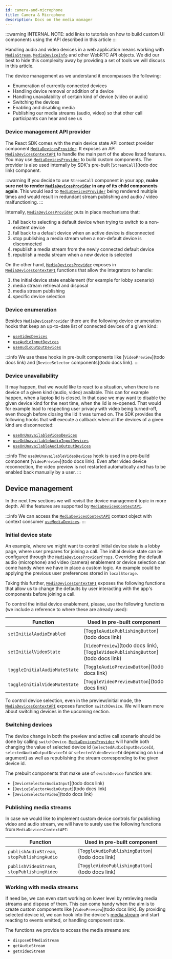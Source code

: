 ```yaml
---
id: camera-and-microphone
title: Camera & Microphone
description: Docs on the media manager
---
```

:::warning
INTERNAL NOTE: add links to tutorials on how to build custom UI components using the API described in this article
:::

Handling audio and video devices in a web application means working with [`MediaStream`](https://developer.mozilla.org/en-US/docs/Web/API/MediaStream), [`MediaDeviceInfo`](https://developer.mozilla.org/en-US/docs/Web/API/MediaDeviceInfo) and other WebRTC API objects. We did our best to hide this complexity away by providing a set of tools we will discuss in this article.

The device management as we understand it encompasses the following:

- Enumeration of currently connected devices
- Handling device removal or addition of a device
- Handling unavailability of certain kind of device (video or audio)
- Switching the devices
- Enabling and disabling media
- Publishing our media streams (audio, video) so that other call participants can hear and see us

### Device management API provider

The React SDK comes with the main device state API context provider component [`MediaDevicesProvider`](../../call-engine/hooks-and-contexts#mediadevicesprovider). It exposes an API [`MediaDevicesContextAPI`](../../call-engine/hooks-and-contexts#mediadevicescontextapi) to handle the main part of the above listed features. You may use [`MediaDevicesProvider`](../../call-engine/hooks-and-contexts/#mediadevicesprovider) to build custom components. The provider is also used internally by SDK's pre-built [`StreamCall`](todo doc link) component.

:::warning
If you decide to use `StreamCall` component in your app, **make sure not to render [`MediaDevicesProvider`](../../call-engine/hooks-and-contexts/#mediadevicesprovider) in any of its child components again**. This would lead to [`MediaDevicesProvider`](../../call-engine/hooks-and-contexts/#mediadevicesprovider) being rendered multiple times and would result in redundant stream publishing and audio / video malfunctioning.
:::

Internally, [`MediaDevicesProvider`](../../call-engine/hooks-and-contexts/#mediadevicesprovider) puts in place mechanisms that:
1. fall back to selecting a default device when trying to switch to a non-existent device
2. fall back to a default device when an active device is disconnected
3. stop publishing a media stream when a non-default device is disconnected
4. republish a media stream from the newly connected default device
5. republish a media stream when a new device is selected

On the other hand, [`MediaDevicesProvider`](../../call-engine/hooks-and-contexts/#mediadevicesprovider) exposes in [`MediaDevicesContextAPI`](../../call-engine/hooks-and-contexts#mediadevicescontextapi) functions that allow the integrators to handle:
1. the initial device state enablement (for example for lobby scenario)
2. media stream retrieval and disposal
3. media stream publishing
4. specific device selection



### Device enumeration
Besides [`MediaDevicesProvider`](../../call-engine/hooks-and-contexts/#mediadevicesprovider) there are the following device enumeration hooks that keep an up-to-date list of connected devices of a given kind:

- [`useVideoDevices`](../../call-engine/hooks-and-contexts#usevideodevices)
- [`useAudioInputDevices`](../../call-engine/hooks-and-contexts#useaudioinputdevices)
- [`useAudioOutputDevices`](../../call-engine/hooks-and-contexts#useaudiooutputdevices)

:::info
We use these hooks in pre-built components like [`VideoPreview`](todo docs link) and [`DeviceSelector` components](todo docs link).
:::

### Device unavailability
It may happen, that we would like to react to a situation, when there is no device of a given kind (audio, video) available. This can for example happen, when a laptop lid is closed. In that case we may want to disable the given device kind for the next time, when the lid is re-opened. That would for example lead to respecting user privacy with video being turned-off, even though before closing the lid it was turned on. The SDK provides the following hooks that will execute a callback when all the devices of a given kind are disconnected:

- [`useOnUnavailableVideoDevices`](../../call-engine/hooks-and-contexts#useonunavailablevideodevices)
- [`useOnUnavailableAudioInputDevices`](../../call-engine/hooks-and-contexts#useonunavailableaudioinputdevices)
- [`useOnUnavailableAudioOutputDevices`](../../call-engine/hooks-and-contexts#useonunavailableaudiooutputdvices)

:::info
The `useOnUnavailableVideoDevices` hook is used in a pre-build component [`VideoPreview`](todo docs link). Even after video device reconnection, the video preview is not restarted automatically and has to be enabled back manually by a user.
:::

## Device management
In the next few  sections we will revisit the device management topic in more depth. All the features are supported by [`MediaDevicesContextAPI`](../../call-engine/hooks-and-contexts#mediadevicescontextapi).

:::info
We can access the [`MediaDevicesContextAPI`](../../call-engine/hooks-and-contexts#mediadevicescontextapi) context object with context consumer [`useMediaDevices`](../../call-engine/hooks-and-contexts#usemediadevices).
:::

### Initial device state
An example, where we might want to control initial device state is a lobby page, where user prepares for joining a call. The initial device state can be configured through the [`MediaDevicesProviderProps`](../../call-engine/hooks-and-contexts/#mediadevicesproviderprops). Overriding the default audio (microphone) and video (camera) enablement or device selection can come handy when we have in place a custom logic. An example could be applying the previous user preferences stored in `localStorage`.

Taking this further, [`MediaDevicesContextAPI`](../../call-engine/hooks-and-contexts#mediadevicescontextapi) exposes the following functions that allow us to change the defaults by user interacting with the app's components before joining a call.

To control the initial device enablement, please, use the following functions (we include a reference to where these are already used):

| Function | Used in pre-built component |
|----------|-----------------------------|
| `setInitialAudioEnabled` | [`ToggleAudioPublishingButton`](todo docs link) |
| `setInitialVideoState` | [`VideoPreview`](todo docs link), [`ToggleVideoPublishingButton`](todo docs link) |
| `toggleInitialAudioMuteState` | [`ToggleAudioPreviewButton`](todo docs link) |
| `toggleInitialVideoMuteState` | [`ToggleVideoPreviewButton`](todo docs link) |


To control device selection, even in the preview/initial mode, the [`MediaDevicesContextAPI`](../../call-engine/hooks-and-contexts#mediadevicescontextapi) exposes function `switchDevice`. We will learn more about switching devices in the upcoming section.

### Switching devices
The device change in both the preview and active call scenario should be done by calling `switchDevice`. [`MediaDevicesProvider`](../../call-engine/hooks-and-contexts/#mediadevicesprovider) will handle both changing the value of selected device id (`selectedAudioInputDeviceId`, `selectedAudioOutputDeviceId` or `selectedVideoDeviceId` depending on `kind` argument) as well as republishing the stream corresponding to the given device id.

The prebuilt components that make use of `switchDevice` function are:
- [`DeviceSelectorAudioInput`](todo docs link)
- [`DeviceSelectorAudioOutput`](todo docs link)
- [`DeviceSelectorVideo`](todo docs link)

### Publishing media streams
In case we would like to implement custom device controls for publishing video and audio stream, we will have to surely use the following functions from `MediaDevicesContextAPI`:

| Function | Used in pre-built component |
|----------|-----------------------------|
| `publishAudioStream`, `stopPublishingAudio` | [`ToggleAudioPublishingButton`](todo docs link) |
| `publishVideoStream`, `stopPublishingVideo` | [`ToggleVideoPublishingButton`](todo docs link) |


### Working with media streams
If need be, we can even start working on lower level by retrieving media streams and dispose of them. This can come handy when the aim is to create custom components like [`VideoPreview`](todo docs link). By providing selected device id, we can hook into the device's [media stream](https://developer.mozilla.org/en-US/docs/Web/API/MediaStream) and start reacting to events emitted, or handling component state.

The functions we provide to access the media streams are:

- `disposeOfMediaStream`
- `getAudioStream`
- `getVideoStream`
